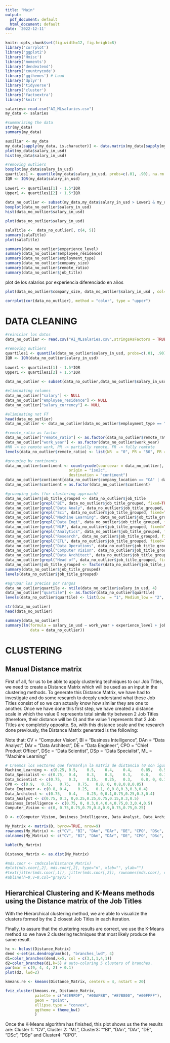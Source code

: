 ```yaml
---
title: "Main"
output:
  pdf_document: default
  html_document: default
date: '2022-12-11'
---
```


```r
knitr::opts_chunk$set(fig.width=12, fig.height=8) 
library('corrplot')
library('ggplot2')
library('Hmisc')
library('moments')
library('dendextend')
library('countrycode')
library('ggthemes') # Load
library('dplyr')
library('tidyverse')
library('cluster')
library('factoextra')
library('knitr')
```

```r
salaries= read.csv("AI_MLsalaries.csv")
my_data <- salaries
```

```r
#summarizing the data
str(my_data)
summary(my_data)
```

```r
auxiliar <- my_data
my_data[sapply(my_data, is.character)] <- data.matrix(my_data[sapply(my_data, is.character)])
plot(my_data$salary_in_usd)
hist(my_data$salary_in_usd)
```


```r
#removing outliers
boxplot(my_data$salary_in_usd)
quartiles1 <- quantile(my_data$salary_in_usd, probs=c(.01, .90), na.rm = FALSE)
IQR <- IQR(my_data$salary_in_usd)
 
Lower1 <- quartiles1[1] - 1.5*IQR
Upper1 <- quartiles1[2] + 1.5*IQR
 
data_no_outlier <- subset(my_data,my_data$salary_in_usd > Lower1 & my_data$salary_in_usd < Upper1)
boxplot(data_no_outlier$salary_in_usd)
hist(data_no_outlier$salary_in_usd)
```


```r
plot(data_no_outlier$salary_in_usd)
```

```r
salaTitle <-  data_no_outlier[, c(4, 5)]
summary(salaTitle)
plot(salaTitle)
```



```r
summary(data_no_outlier$experience_level)
summary(data_no_outlier$employee_residence)
summary(data_no_outlier$employment_type)
summary(data_no_outlier$company_size)
summary(data_no_outlier$remote_ratio)
summary(data_no_outlier$job_title)
```

plot de los salarios por experiencia diferenciado en años
```r
plot(data_no_outlier$company_size, data_no_outlier$salary_in_usd , col=data_no_outlier$company_size, xlab="company_size", ylab="salary" )
```

```r
corrplot(cor(data_no_outlier), method = "color", type = "upper")
```
# DATA CLEANING

```r
#reiniciar los datos
data_no_outlier <- read.csv("AI_MLsalaries.csv",stringsAsFactors = TRUE)

#removing outliers
quartiles1 <- quantile(data_no_outlier$salary_in_usd, probs=c(.01, .90), na.rm = FALSE)
IQR <- IQR(data_no_outlier$salary_in_usd)
 
Lower1 <- quartiles1[1] - 1.5*IQR
Upper1 <- quartiles1[2] + 1.5*IQR
 
data_no_outlier <- subset(data_no_outlier,data_no_outlier$salary_in_usd > Lower1 & data_no_outlier$salary_in_usd < Upper1)

#eliminating columns
data_no_outlier["salary"] <- NULL
data_no_outlier["employee_residence"] <- NULL
data_no_outlier["salary_currency"] <- NULL

#eliminating not FT
head(data_no_outlier)
data_no_outlier <- data_no_outlier[data_no_outlier$employment_type == "FT",]

#remote_ratio as factor
data_no_outlier["remote_ratio"] <- as.factor(data_no_outlier$remote_ratio)
data_no_outlier["work_year"] <- as.factor(data_no_outlier$work_year)
#NR -> no remote work, PR -> partially remote, FR -> fully remtote
levels(data_no_outlier$remote_ratio) <- list(NR  = "0", PR = "50", FR = "100")

#grouping by continents
data_no_outlier$continent <- countrycode(sourcevar = data_no_outlier[, "company_location"],
                            origin = "iso2c",
                            destination = "continent")
data_no_outlier$continent[data_no_outlier$company_location == "CA" | data_no_outlier$company_location == "US"] <- "North America"
data_no_outlier$continent = as.factor(data_no_outlier$continent)

#gruouping jobs (for clustering approach)
data_no_outlier$job_title_grouped <- data_no_outlier$job_title
data_no_outlier[grepl("BI", data_no_outlier$job_title_grouped, fixed=TRUE),]$job_title_grouped <- "BI Analyst"
data_no_outlier[grepl("Data Analy", data_no_outlier$job_title_grouped, fixed=TRUE),]$job_title_grouped <- "Data Analyst"
data_no_outlier[grepl("Sci", data_no_outlier$job_title_grouped, fixed=TRUE),]$job_title_grouped <- "Data Scientist"
data_no_outlier[grepl("Machine Learning", data_no_outlier$job_title_grouped, fixed=TRUE),]$job_title_grouped <- "ML Engineer"
data_no_outlier[grepl("Data Engi", data_no_outlier$job_title_grouped, fixed=TRUE),]$job_title_grouped <- "Data Engineer"
data_no_outlier[grepl("NLP", data_no_outlier$job_title_grouped, fixed=TRUE),]$job_title_grouped <- "Data Engineer"
data_no_outlier[grepl("Analytics", data_no_outlier$job_title_grouped, fixed=TRUE),]$job_title_grouped <- "Data Engineer"
data_no_outlier[grepl("Research", data_no_outlier$job_title_grouped, fixed=TRUE),]$job_title_grouped <- "Data Engineer"
data_no_outlier[grepl("ETL", data_no_outlier$job_title_grouped, fixed=TRUE),]$job_title_grouped <- "Data Engineer"
data_no_outlier[grepl("Data Operations", data_no_outlier$job_title_grouped, fixed=TRUE),]$job_title_grouped <- "Data Engineer"
data_no_outlier[grepl("Computer Vision", data_no_outlier$job_title_grouped, fixed=TRUE),]$job_title_grouped <- "3D Computer Vision Researcher"
data_no_outlier[grepl("Data Architect", data_no_outlier$job_title_grouped, fixed=TRUE),]$job_title_grouped <- "Data Architect"
data_no_outlier[grepl("Head of", data_no_outlier$job_title_grouped, fixed=TRUE),]$job_title_grouped <- "Data Manager"
data_no_outlier$job_title_grouped <- factor(data_no_outlier$job_title_grouped)
summary(data_no_outlier$job_title_grouped)
levels(data_no_outlier$job_title_grouped)

#agrupar los precios por rangos
data_no_outlier$quartile <- ntile(data_no_outlier$salary_in_usd, 4)
data_no_outlier["quartile"] <- as.factor(data_no_outlier$quartile)
levels(data_no_outlier$quartile) <- list(Low  = "1", Medium_low = "2", Medium_high = "3", High = "4")

str(data_no_outlier)
head(data_no_outlier)
```



```r
summary(data_no_outlier)
summary(lm(formula = salary_in_usd ~ work_year + experience_level + job_title + remote_ratio + company_size + company_location, 
           data = data_no_outlier))
```

# CLUSTERING

## Manual Distance matrix

First of all, for us to be able to apply clustering techniques to our Job Titles, we need to create a Distance Matrix which will be used as an input in the clustering methods. To generate this Distance Matrix, we have had to investigate and do some research to deeply understand what these Job Titles consist of so we can actually know how similar they are one to another. Once we have done this first step, we have created a distance scale in which the value 0 represents total similarity between 2 Job Titles (therefore, their distance will be 0) and the value 1 represents that 2 Job Titles are completely opposite. So, with this distance scale and the research done previously, the Distance Matrix generated is the following:

Note that: CV = "Computer Vision", BI = "Business Intelligence", DAn = "Data Analyst", DAr = "Data Architect", DE = "Data Engineer", CPO = "Chief Product Officer", DSc = "Data Scientist", DSp = "Data Specialist", ML = "Machine Learning"

```r
# Creamos los vectores que formarÃ¡n la matriz de distancia (0 son iguales los trabajos, 1 son opuestos)
Machine_Learning <- c(0.25,	0.5,	0.5,	0.4,	0.4,	0.85,	0.5,	0.5, 0)
Data_Specialist <- c(0.75,	0.4,	0.3,	0.3,	0.3,	0.8,	0.15, 0, 0.5)
Data_Scientist <- c(0.75,	0.3,	0.15,	0.25,	0.3,	0.8, 0, 0.15, 0.5)
CPO <- c(0.9,	0.75,	0.75,	0.75,	0.8, 0, 0.8,0.8,0.85)
Data_Engineer <- c(0.8,	0.4,	0.25,	0.1, 0,0.8,0.3,0.3,0.4)
Data_Architect <- c(0.75,	0.4,	0.25, 0,0.1,0.75,0.25,0.3,0.4)
Data_Analyst <- c(0.75,	0.3, 0,0.25,0.25,0.75,0.15,0.3,0.5)
Business_Intelligence <- c(0.75, 0, 0.3,0.4,0.4,0.75,0.3,0.4,0.5)
Computer_Vision <- c(0, 0.75,0.75,0.75,0.8,0.9,0.75,0.75,0.25)

D <- c(Computer_Vision, Business_Intelligence, Data_Analyst, Data_Architect, Data_Engineer, CPO, Data_Scientist, Data_Specialist, Machine_Learning)

My_Matrix <- matrix(D, byrow=TRUE, nrow=9)
rownames(My_Matrix) <- c("CV", "BI", "DAn", "DAr", "DE", "CPO", "DSc", "DSp", "ML")
colnames(My_Matrix) <- c("CV", "BI", "DAn", "DAr", "DE", "CPO", "DSc", "DSp", "ML")

kable(My_Matrix)

Distance_Matrix <- as.dist(My_Matrix)

#mds.coor <- cmdscale(Distance_Matrix)
#plot(mds.coor[,2], mds.coor[,2], type="n", xlab="", ylab="")
#text(jitter(mds.coor[,1]), jitter(mds.coor[,2]), rownames(mds.coor), cex=2, col = c("#FF0000", "#0000FF", "#00FF00", "#FF00FF", "#FFFF00", "#00CCCC", "#000000", "#999999", #"#9900FF", "#009966"))
#abline(h=0,v=0,col="gray75")
```


## Hierarchical Clustering and K-Means methods using the Distance matrix of the Job Titles

With the Hierarchical clustering method, we are able to visualize the clusters formed by the 2 closest Job Titles in each iteration.

Finally, to assure that the clustering results are correct, we use the K-Means method so we have 2 clustering techniques that most likely produce the same result.


```r
hc <- hclust(Distance_Matrix)
dend <-set(as.dendrogram(hc), "branches_lwd", 4)
d1=color_branches(dend,k=5, col = c(3,1,1,4,1))
d2=color_branches(d1,k=5) # auto-coloring 5 clusters of branches.
par(mar = c(9, 4, 4, 2) + 0.1)
plot(d2, lwd=2)

kmeans.re <- kmeans(Distance_Matrix, centers = 4, nstart = 20)

fviz_cluster(kmeans.re, Distance_Matrix,
             palette = c("#2E9FDF", "#00AFBB", "#E7B800", "#00FFFF"), 
             geom = "point",
             ellipse.type = "convex", 
             ggtheme = theme_bw()
             )
```


Once the K-Means algorithm has finished, this plot shows us the the results are: Cluster 1: "CV", Cluster 2: "ML", Cluster3: ""BI", "DAn", "DAr", "DE", "DSc", "DSp" and Cluster4: "CPO".











